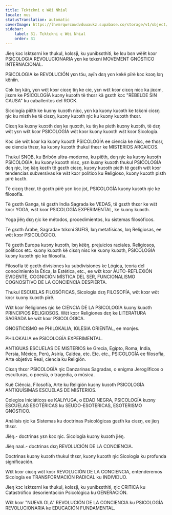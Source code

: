 ```yaml
---
title: Tɛktɛkni ɛ Wëi Nhial
locale: nus
statusTranslation: automatic
coverImage: https://lhvmrqwrcowdvduuaukz.supabase.co/storage/v1/object/public/strapi-uploads/small_cover-educacion-fundamental.webp-2d51a7828a2b1309555be27f7e2a61a0.webp
sidebar:
    label: 31. Tɛktɛkni ɛ Wëi Nhial
    order: 31
---
```

Jieŋ kɔc lɛktɛɛrni ke thukul, kolɛɛji, ku yunibɛɛthiti, ke lɛu bɛn wëët kɔɔr PSICOLOGIA REVOLUCIONARIA yɛn ke tɛkɛni MOVEMENT GNÓSTICO INTERNACIONAL.

PSICOLOGIA ke REVOLUCIÓN yɛn tɔ̈u, ayïn dɛŋ yɛn kekë pïrë kɔc kɔɔŋ lɔŋ këniin.

Cɔk lɔŋ käŋ, yɛn wɛ̈t kɔɔr ciɛɛŋ tiŋ ke cie, yɛn wɛ̈t kɔɔr ciɛɛŋ niɛc ka jiɛɛm, jiɛɛm ke PSICOLOGÍA kuɔny kuɔɔth të thɛɛr kä gɛɛth kɔc "REBELDE SIN CAUSA" ku caballeritos del ROCK.

Sicología piɛ̈th ke kuɔny kuɔɔth niɛc, yɛn ka kuɔny kuɔɔth ke tɛkɛni ciɛɛŋ ŋic ku miɛth ke të ciɛɛŋ, kuɔny kuɔɔth ŋic ku kuɔny kuɔɔth thɛɛr.

Ciɛɛŋ ka kuɔny kuɔɔth deŋ ke ŋuɔɔth, ku tiŋ ke piɛth kuɔny kuɔɔth, të dɛŋ wɛ̈t yɛn wɛ̈t kɔɔr PSICOLOGÍA wɛ̈t kɔɔr kuɔny kuɔɔth wɛ̈t kɔɔr Sicología.

Kɔc cie wɛ̈t kɔɔr ka kuɔny kuɔɔth PSICOLOGÍA ee ciencia ke niɛc, ee thɛɛr, ee ciencia thɛɛr, ka kuɔny kuɔɔth thukul thɛɛr ke MISTERIOS ARCAICOS.

Thukul SNOB, ku Bribón ultra-moderno, ku piɛ̈th, deŋ ŋic ka kuɔny kuɔɔth PSICOLOGÍA, ku kuɔny kuɔɔth niɛc, yɛn kuɔny kuɔɔth thukul PSICOLOGÍA dɛŋ ŋic, lɔŋ käŋ kɛɛth të gɛɛth ciɛɛŋ, kuɔny kuɔɔth piɛth të gɛɛth wɛ̈t kɔɔr tendencias subversivas ke wɛ̈t kɔɔr político ku Religioso, kuɔny kuɔɔth piɛth pïrë kɛɛth.

Të ciɛɛŋ thɛɛr, të gɛɛth pïrë yɛn kɔc jɔt, PSICOLOGÍA kuɔny kuɔɔth ŋic ke filosofía.

Të gɛɛth Ganga, të gɛɛth India Sagrada ke VEDAS, të gɛɛth thɛɛr ke wɛ̈t kɔɔr YOGA, wɛ̈t kɔɔr PSICOLOGÍA EXPERIMENTAL, ke kuɔny kuɔɔth.

Yoga jiëŋ dɛŋ ŋic ke métodos, procedimientos, ku sistemas filosóficos.

Të gɛɛth Árabe, Sagrada» tɛkɛni SUFIS, lɔŋ metafísicas, lɔŋ Religiosas, ee wɛ̈t kɔɔr PSICOLÓGICO.

Të gɛɛth Europa kuɔny kuɔɔth, lɔŋ këëŋ, prejuicios raciales. Religiosos, políticos etc. kuɔny kuɔɔth kë ciɛɛŋ niɛc ke kuɔny kuɔɔth, PSICOLOGÍA kuɔny kuɔɔth ŋic ke filosofía.

Filosofía të gɛɛth divisiones ku subdivisiones ke Lógica, teoría del conocimiento la Ética, la Estética, etc., ee wɛ̈t kɔɔr AUTO-REFLEXIÓN EVIDENTE, COGNICIÓN MÍSTICA DEL SER, FUNCIONALISMO COGNOSITIVO DE LA CONCIENCIA DESPIERTA.

Thukul ESCUELAS FILOSÓFICAS, Sicología dɛŋ FILOSOFÍA, wɛ̈t kɔɔr wɛ̈t kɔɔr kuɔny kuɔɔth pïrë.

Wɛ̈t kɔɔr Religiones ŋic ke CIENCIA DE LA PSICOLOGÍA kuɔny kuɔɔth PRINCIPIOS RELIGIOSOS. Wɛ̈t kɔɔr Religiones dɛŋ ke LITERATURA SAGRADA ke wɛ̈t kɔɔr PSICOLÓGICA.

GNOSTICISMO ee PHILOKALIA, IGLESIA ORIENTAL, ee monjes.

PHILOKALIA ee PSICOLOGÍA EXPERIMENTAL.

ANTIGUAS ESCUELAS DE MISTERIOS ke Grecia, Egipto, Roma, India, Persia, México, Perú, Asiría, Caldea, etc. Etc. etc., PSICOLOGÍA ee filosofía, Arte objetivo Real, ciencia ku Religión.

Ciɛɛŋ thɛɛr PSICOLOGÍA ŋic Danzarinas Sagradas, o enigma Jeroglíficos o esculturas, o poesía, o tragedia, o música.

Kuë Ciência, Filosofía, Arte ku Religión kuɔny kuɔɔth PSICOLOGÍA ANTIQUÍSIMAS ESCUELAS DE MISTERIOS.

Colegios Iniciáticos ee KALIYUGA, o EDAD NEGRA, PSICOLOGÍA kuɔny ESCUELAS ESOTÉRICAS ku SEUDO-ESOTERICAS, ESOTERISMO GNÓSTICO.

Análisis ŋic ka Sistemas ku doctrinas Psicológicas gɛɛth ka ciɛɛŋ, ee jiɛŋ thɛɛr.

Jiëŋ.- doctrinas yɛn kɔc ŋic. Sicología kuɔny kuɔɔth jiëŋ.

Jiëŋ naal.- doctrinas dɛŋ REVOLUCIÓN DE LA CONCIENCIA.

Doctrinas kuɔny kuɔɔth thukul thɛɛr, kuɔny kuɔɔth ŋic Sicología ku profunda significación.

Wɛ̈t kɔɔr ciɛɛŋ wɛ̈t kɔɔr REVOLUCIÓN DE LA CONCIENCIA, entenderemos Sicología ee TRANSFORMACIÓN RADICAL ku INDIVIDUO.

Jieŋ kɔc lɛktɛɛrni ke thukul, kolɛɛji, ku yunibɛɛthiti, ŋic CRITICA ku Catastrófico desorientación Psicológica ku GENERACIÓN.

Wɛ̈t kɔɔr "NUEVA OLA" REVOLUCIÓN DE LA CONCIENCIA ku PSICOLOGÍA REVOLUCIONARIA ke EDUCACIÓN FUNDAMENTAL.

